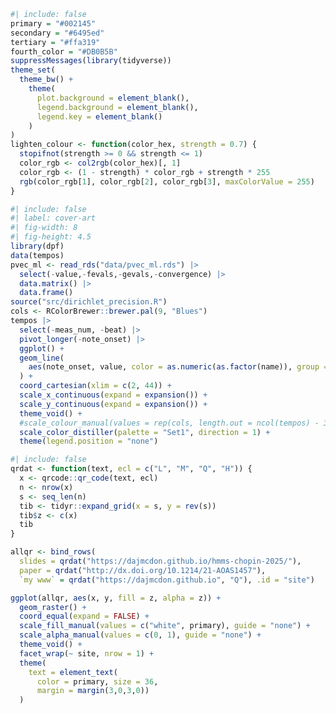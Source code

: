 
```r
#| include: false
primary = "#002145"
secondary = "#6495ed"
tertiary = "#ffa319"
fourth_color = "#DB0B5B"
suppressMessages(library(tidyverse))
theme_set(
  theme_bw() + 
    theme(
      plot.background = element_blank(), 
      legend.background = element_blank(),
      legend.key = element_blank()
    )
)
lighten_colour <- function(color_hex, strength = 0.7) {
  stopifnot(strength >= 0 && strength <= 1)
  color_rgb <- col2rgb(color_hex)[, 1]
  color_rgb <- (1 - strength) * color_rgb + strength * 255
  rgb(color_rgb[1], color_rgb[2], color_rgb[3], maxColorValue = 255)
}
```

```r
#| include: false
#| label: cover-art
#| fig-width: 8
#| fig-height: 4.5
library(dpf)
data(tempos)
pvec_ml <- read_rds("data/pvec_ml.rds") |>
  select(-value,-fevals,-gevals,-convergence) |>
  data.matrix() |> 
  data.frame()
source("src/dirichlet_precision.R")
cols <- RColorBrewer::brewer.pal(9, "Blues")
tempos |>
  select(-meas_num, -beat) |>
  pivot_longer(-note_onset) |>
  ggplot() +
  geom_line(
    aes(note_onset, value, color = as.numeric(as.factor(name)), group = name)
  ) +
  coord_cartesian(xlim = c(2, 44)) +
  scale_x_continuous(expand = expansion()) +
  scale_y_continuous(expand = expansion()) +
  theme_void() +
  #scale_colour_manual(values = rep(cols, length.out = ncol(tempos) - 3)) +
  scale_color_distiller(palette = "Set1", direction = 1) +
  theme(legend.position = "none")
```


```r
#| include: false
qrdat <- function(text, ecl = c("L", "M", "Q", "H")) {
  x <- qrcode::qr_code(text, ecl)
  n <- nrow(x)
  s <- seq_len(n)
  tib <- tidyr::expand_grid(x = s, y = rev(s))
  tib$z <- c(x)
  tib
}

allqr <- bind_rows(
  slides = qrdat("https://dajmcdon.github.io/hmms-chopin-2025/"),
  paper = qrdat("http://dx.doi.org/10.1214/21-AOAS1457"), 
  `my www` = qrdat("https://dajmcdon.github.io", "Q"), .id = "site")

ggplot(allqr, aes(x, y, fill = z, alpha = z)) +
  geom_raster() +
  coord_equal(expand = FALSE) +
  scale_fill_manual(values = c("white", primary), guide = "none") +
  scale_alpha_manual(values = c(0, 1), guide = "none") + 
  theme_void() +
  facet_wrap(~ site, nrow = 1) +
  theme(
    text = element_text(
      color = primary, size = 36,
      margin = margin(3,0,3,0))
  )
```

